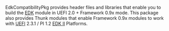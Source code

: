 <!-- [[Category:EDKII Packages]] -->
EdkCompatibilityPkg provides header files and libraries that enable you to build the [[EDK]] module in UEFI 2.0 + Framework 0.9x mode. This package also provides Thunk modules that enable Framework 0.9x modules to work with [[UEFI]] 2.3.1 / PI 1.2 [http://www.tianocore.org/edk2/ EDK II] Platforms.
